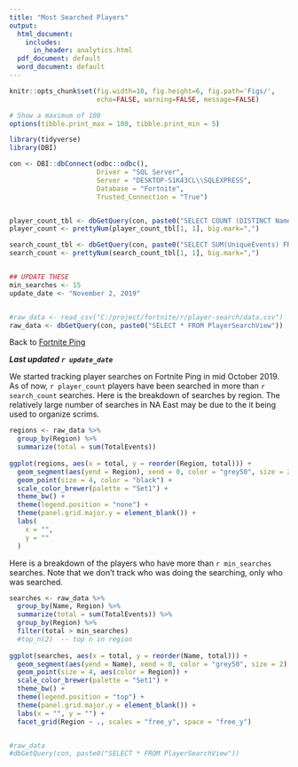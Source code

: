 ```yaml
---
title: "Most Searched Players"
output:
  html_document: 
    includes:
      in_header: analytics.html
  pdf_document: default
  word_document: default
---
```


```r
knitr::opts_chunk$set(fig.width=10, fig.height=6, fig.path='Figs/',
                      echo=FALSE, warning=FALSE, message=FALSE)

# Show a maximum of 100   
options(tibble.print_max = 100, tibble.print_min = 5)

library(tidyverse)
library(DBI)

con <- DBI::dbConnect(odbc::odbc(), 
                      Driver = "SQL Server", 
                      Server = "DESKTOP-S1K43CL\\SQLEXPRESS", 
                      Database = "Fortnite", 
                      Trusted_Connection = "True")


player_count_tbl <- dbGetQuery(con, paste0("SELECT COUNT (DISTINCT Name) FROM PlayerSearchView ")) 
player_count <- prettyNum(player_count_tbl[1, 1], big.mark=",")

search_count_tbl <- dbGetQuery(con, paste0("SELECT SUM(UniqueEvents) FROM PlayerSearchView")) 
search_count <- prettyNum(search_count_tbl[1, 1], big.mark=",")


## UPDATE THESE
min_searches <- 15
update_date <- "November 2, 2019"


#raw_data <- read_csv("C:/project/fortnite/r/player-search/data.csv")
raw_data <- dbGetQuery(con, paste0("SELECT * FROM PlayerSearchView"))

```
Back to [Fortnite Ping](<https://www.fortniteping.com>) 

***Last updated `r update_date`***

We started tracking player searches on Fortnite Ping in mid October 2019. As of now, `r player_count` players have been searched in more than `r search_count` searches. Here is the breakdown of searches by region. The relatively large number of searches in NA East may be due to the it being used to organize scrims.

```r

regions <- raw_data %>% 
  group_by(Region) %>% 
  summarize(total = sum(TotalEvents))
  
ggplot(regions, aes(x = total, y = reorder(Region, total))) +
  geom_segment(aes(yend = Region), xend = 0, color = "grey50", size = 2) +
  geom_point(size = 4, color = "black") +
  scale_color_brewer(palette = "Set1") +
  theme_bw() + 
  theme(legend.position = "none") + 
  theme(panel.grid.major.y = element_blank()) +
  labs(
    x = "",
    y = ""
  ) 
```

Here is a breakdown of the players who have more than `r min_searches` searches. Note that we don't track who was doing the searching, only who was searched.

```r

searches <- raw_data %>% 
  group_by(Name, Region) %>% 
  summarize(total = sum(TotalEvents)) %>%
  group_by(Region) %>%
  filter(total > min_searches)
  #top_n(2)  -- top n in region
  
ggplot(searches, aes(x = total, y = reorder(Name, total))) +
  geom_segment(aes(yend = Name), xend = 0, color = "grey50", size = 2) +
  geom_point(size = 4, aes(color = Region)) +
  scale_color_brewer(palette = "Set1") +
  theme_bw() + 
  theme(legend.position = "top") + 
  theme(panel.grid.major.y = element_blank()) +
  labs(x = "", y = "") +
  facet_grid(Region ~ ., scales = "free_y", space = "free_y")


#raw_data
#dbGetQuery(con, paste0("SELECT * FROM PlayerSearchView"))
```